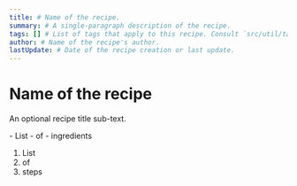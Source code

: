 ```yaml
---
title: # Name of the recipe.
summary: # A single-paragraph description of the recipe.
tags: [] # List of tags that apply to this recipe. Consult `src/util/tag-list.ts` for the available values.
author: # Name of the recipe's author.
lastUpdate: # Date of the recipe creation or last update.
---
```



# Name of the recipe

An optional recipe title sub-text.

<Ingredients>
- List
- of
- ingredients
</Ingredients>

1. List
2. of
3. steps
